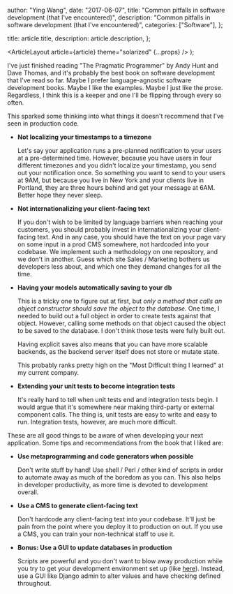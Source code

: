 
  author: "Ying Wang",
  date: "2017-06-07",
  title: "Common pitfalls in software development (that I've encountered)",
  description:
    "Common pitfalls in software development (that I've encountered)",
  categories: ["Software"],
};

  title: article.title,
  description: article.description,
};

  <ArticleLayout article={article} theme="solarized" {...props} />
);

I've just finished reading "The Pragmatic Programmer" by Andy Hunt and Dave Thomas, and it's probably the best book on software development that I've read so far. Maybe I prefer language-agnostic software development books. Maybe I like the examples. Maybe I just like the prose. Regardless, I think this is a keeper and one I'll be flipping through every so often.

This sparked some thinking into what things it doesn't recommend that I've seen in production code.

- **Not localizing your timestamps to a timezone**

  Let's say your application runs a pre-planned notification to your users at a pre-determined time. However, because you have users in four different timezones and you didn't localize your timestamp, you send out your notification once. So something you want to send to your users at 9AM, but because you live in New York and your clients live in Portland, they are three hours behind and get your message at 6AM. Better hope they never sleep.

- **Not internationalizing your client-facing text**

  If you don't wish to be limited by language barriers when reaching your customers, you should probably invest in internationalizing your client-facing text. And in any case, you should have the text on your page vary on some input in a prod CMS somewhere, not hardcoded into your codebase. We implement such a methodology on one repository, and we don't in another. Guess which site Sales / Marketing bothers us developers less about, and which one they demand changes for all the time.

- **Having your models automatically saving to your db**

  This is a tricky one to figure out at first, but _only a method that calls an object constructor should save the object to the database_. One time, I needed to build out a full object in order to create tests against that object. However, calling some methods on that object caused the object to be saved to the database. I don't think those tests were fully built out.

  Having explicit saves also means that you can have more scalable backends, as the backend server itself does not store or mutate state.

  This probably ranks pretty high on the "Most Difficult thing I learned" at my current company.

- **Extending your unit tests to become integration tests**

  It's really hard to tell when unit tests end and integration tests begin. I would argue that it's somewhere near making third-party or external component calls. The thing is, unit tests are easy to write and easy to run. Integration tests, however, are much more difficult.

These are all good things to be aware of when developing your next application. Some tips and recommendations from the book that I liked are:

- **Use metaprogramming and code generators when possible**

  Don't write stuff by hand! Use shell / Perl / other kind of scripts in order to automate away as much of the boredom as you can. This also helps in developer productivity, as more time is devoted to development overall.

- **Use a CMS to generate client-facing text**

  Don't hardcode any client-facing text into your codebase. It'll just be pain from the point where you deploy it to production on out. If you use a CMS, you can train your non-technical staff to use it.

- **Bonus: Use a GUI to update databases in production**

  Scripts are powerful and you don't want to blow away production while you try to get your development environment set up (like [here](https://www.reddit.com/r/cscareerquestions/comments/6ez8ag/accidentally_destroyed_production_database_on/)). Instead, use a GUI like Django admin to alter values and have checking defined throughout.
